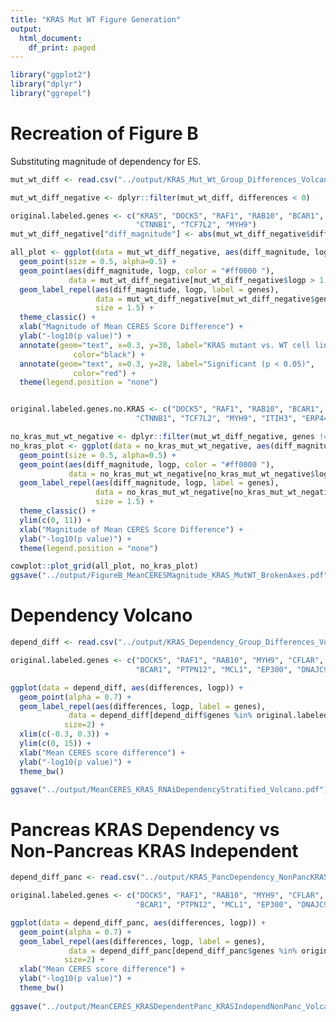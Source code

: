 ```yaml
---
title: "KRAS Mut WT Figure Generation"
output:
  html_document:
    df_print: paged
---
```



```r
library("ggplot2")
library("dplyr")
library("ggrepel")
```

# Recreation of Figure B

Substituting magnitude of dependency for ES.

```r
mut_wt_diff <- read.csv("../output/KRAS_Mut_Wt_Group_Differences_Volcano.csv")

mut_wt_diff_negative <- dplyr::filter(mut_wt_diff, differences < 0)
```


```r
original.labeled.genes <- c("KRAS", "DOCK5", "RAF1", "RAB10", "BCAR1", "CRK", "TLN1", "FOSL1", "TEAD1", "CFLAR",
                            "CTNNB1", "TCF7L2", "MYH9")
mut_wt_diff_negative["diff_magnitude"] <- abs(mut_wt_diff_negative$differences)

all_plot <- ggplot(data = mut_wt_diff_negative, aes(diff_magnitude, logp)) +
  geom_point(size = 0.5, alpha=0.5) +
  geom_point(aes(diff_magnitude, logp, color = "#ff0000 "),
             data = mut_wt_diff_negative[mut_wt_diff_negative$logp > 1.301, ], size=0.5) +
  geom_label_repel(aes(diff_magnitude, logp, label = genes),
                   data = mut_wt_diff_negative[mut_wt_diff_negative$genes %in% original.labeled.genes,],
                   size = 1.5) +
  theme_classic() +
  xlab("Magnitude of Mean CERES Score Difference") +
  ylab("-log10(p value)") +
  annotate(geom="text", x=0.3, y=30, label="KRAS mutant vs. WT cell lines",
              color="black") + 
  annotate(geom="text", x=0.3, y=28, label="Significant (p < 0.05)",
              color="red") +
  theme(legend.position = "none")


original.labeled.genes.no.KRAS <- c("DOCK5", "RAF1", "RAB10", "BCAR1", "CRK", "TLN1", "FOSL1", "TEAD1", "CFLAR",
                            "CTNNB1", "TCF7L2", "MYH9", "ITIH3", "ERP44")

no_kras_mut_wt_negative <- dplyr::filter(mut_wt_diff_negative, genes != "KRAS")
no_kras_plot <- ggplot(data = no_kras_mut_wt_negative, aes(diff_magnitude, logp)) +
  geom_point(size = 0.5, alpha=0.5) +
  geom_point(aes(diff_magnitude, logp, color = "#ff0000 "),
             data = no_kras_mut_wt_negative[no_kras_mut_wt_negative$logp > 1.301, ], size=0.5) +
  geom_label_repel(aes(diff_magnitude, logp, label = genes),
                   data = no_kras_mut_wt_negative[no_kras_mut_wt_negative$genes %in% original.labeled.genes.no.KRAS,],
                   size = 1.5) +
  theme_classic() +
  ylim(c(0, 11)) +
  xlab("Magnitude of Mean CERES Score Difference") +
  ylab("-log10(p value)") +
  theme(legend.position = "none")

cowplot::plot_grid(all_plot, no_kras_plot)
ggsave("../output/FigureB_MeanCERESMagnitude_KRAS_MutWT_BrokenAxes.pdf")
```

# Dependency Volcano

```r
depend_diff <- read.csv("../output/KRAS_Dependency_Group_Differences_Volcano.csv")

```

```r
original.labeled.genes <- c("DOCK5", "RAF1", "RAB10", "MYH9", "CFLAR", "CRKL", "NCKAP1", 
                            "BCAR1", "PTPN12", "MCL1", "EP300", "DNAJC9", "CDAN1")

ggplot(data = depend_diff, aes(differences, logp)) +
  geom_point(alpha = 0.7) +
  geom_label_repel(aes(differences, logp, label = genes), 
             data = depend_diff[depend_diff$genes %in% original.labeled.genes,],
            size=2) +
  xlim(c(-0.3, 0.3)) +
  ylim(c(0, 15)) +
  xlab("Mean CERES score difference") +
  ylab("-log10(p value)") +
  theme_bw()

ggsave("../output/MeanCERES_KRAS_RNAiDependencyStratified_Volcano.pdf")
```

# Pancreas KRAS Dependency vs Non-Pancreas KRAS Independent


```r
depend_diff_panc <- read.csv("../output/KRAS_PancDependency_NonPancKRASIndependGroup_Differences.csv")

```

```r
original.labeled.genes <- c("DOCK5", "RAF1", "RAB10", "MYH9", "CFLAR", "CRKL", "NCKAP1", 
                            "BCAR1", "PTPN12", "MCL1", "EP300", "DNAJC9", "CDAN1", "KRAS", "MIB1", "RRAS2")

ggplot(data = depend_diff_panc, aes(differences, logp)) +
  geom_point(alpha = 0.7) +
  geom_label_repel(aes(differences, logp, label = genes), 
             data = depend_diff_panc[depend_diff_panc$genes %in% original.labeled.genes,],
            size=2) +
  xlab("Mean CERES score difference") +
  ylab("-log10(p value)") +
  theme_bw()
  
ggsave("../output/MeanCERES_KRASDependentPanc_KRASIndependNonPanc_Volcano.pdf")
```
